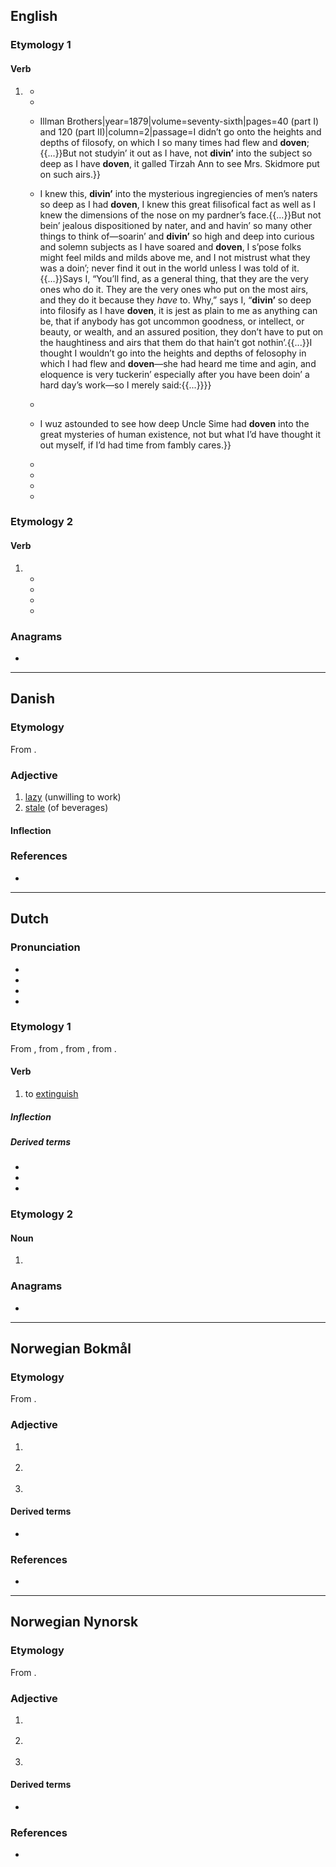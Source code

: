 ==English==

===Etymology 1===

====Verb====
{{head|en|verb form}}

# {{lb|en|dialectal}} {{inflection of|en|dive||past|part}}
#* {{quote-journal|en|editors=[[w:John Townsend Trowbridge|J[ohn] T[ownsend] Trowbridge]] and {{w|Lucy Larcom}}|title=Bobbit’s Hotel|journal=[[w:Our Young Folks|Our Young Folks. An Illustrated Magazine for Boys and Girls.]]|location=Boston|publisher=[[w:Ticknor and Fields|Fields, Osgood, & Co.]],{{nb...|124 Tremont Street.}}|month=August|year=1870|volume=IV|issue=VIII|page=484|passage=“Now,” said Bobbit, with an amazing chuckle for a boy who was going to give to-morrow’s dinner to another boy, “you walk right along as ef you was going to walk a mile, and when you see I ’ve '''doven'''&nbsp;— '''''dive'''!''” The next they knew after that, Bobbit had “'''doven'''” into the old engine boiler, and they after him.}}
#* {{quote-book|en|author=Josiah Allen’s Wife [pen name; {{w|Marietta Holley}}]|chapter=How Serepta Carried the Meetin’ House|title=Josiah Allen’s Wife as a P.A. and P.I. Samantha at the Centennial.{{nb...|Designed as a Bright and Shining Light, to Pierce the Fogs of Error and Injustice That Surround Society and Josiah, and to Bring More Clearly to View the Path That Leads Straight on to Virtue and Happiness.}}|location=Hartford, Conn.|publisher=American Publishing Company|year=1879|page=242|passage=Knowin’ what I ''do'' know, '''divin’''' deep into the heights and depths of men’s naters as I have '''doven''', I knew that this would break Serepta’s chains.}}
#* {{quote-journal|en|author=Josiah Allen’s Wife [pen name; {{w|Marietta Holley}}]|title=Tirzah Ann’s Summer Strip|journal=[[w:Peterson's Magazine|Peterson’s Magazine]]|publisher={{...|engraved & printed by}}Illman Brothers|year=1879|volume=seventy-sixth|pages=40 (part I) and 120 (part II)|column=2|passage=I didn’t go onto the heights and depths of filosofy, on which I so many times had flew and '''doven''';{{...}}But not studyin’ it out as I have, not '''divin’''' into the subject so deep as I have '''doven''', it galled Tirzah Ann to see Mrs. Skidmore put on such airs.}}
#* {{quote-book|en|author=Josiah Allen’s Wife ({{w|Marietta Holley}})|title=My Wayward Pardner; or, My Trials with Josiah, America, The Widow Bump, and Etcetery|location=Hartford, Conn.|publisher=American Publishing Company|year=1880|year_published=1882|pages=146, 177, 294, 298, and 301|passage=Says I, feelin’ more and more eloquent as I '''dove''' further and further into the depths of the subject than I had '''doven'''—and the more I went on about it the more carried away I wuz and lost, till before I had gone on 2 minutes I was entirely by the side of myself, and carried completely out of Kellup Cobb’s presence, out of Josiah Allen’s kitchen, out into the mighty waste of mystery that floats all round Jonesville and the world:{{...}}I knew this, '''divin’''' into the mysterious ingregiencies of men’s naters so deep as I had '''doven''', I knew this great filisofical fact as well as I knew the dimensions of the nose on my pardner’s face.{{...}}But not bein’ jealous dispositioned by nater, and and{{sic}} havin’ so many other things to think of—soarin’ and '''divin’''' so high and deep into curious and solemn subjects as I have soared and '''doven''', I s’pose folks might feel milds and milds above me, and I not mistrust what they was a doin’; never find it out in the world unless I was told of it.{{...}}Says I, “You’ll find, as a general thing, that they are the very ones who do it. They are the very ones who put on the most airs, and they do it because they ''have'' to. Why,” says I, “'''divin’''' so deep into filosify as I have '''doven''', it is jest as plain to me as anything can be, that if anybody has got uncommon goodness, or intellect, or beauty, or wealth, and an assured position, they don’t have to put on the haughtiness and airs that them do that hain’t got nothin’.{{...}}I thought I wouldn’t go into the heights and depths of felosophy in which I had flew and '''doven'''—she had heard me time and agin, and eloquence is very tuckerin’ especially after you have been doin’ a hard day’s work—so I merely said:{{...}}}}
#* {{quote-book|en|author=Josiah Allen’s Wife ({{w|Marietta Holley}})|chapter=In Which I Continue My Search for Josiah Through Dreamland, Huntin’ for Him in Vain, and Return to Bildad’s at Night, Weary and Despairin’|title=Samantha at Coney Island and a Thousand Other Islands|location=New York|publisher=[[w:Christian Herald|The Christian Herald]],{{nb...|Bible House}}|year=1911|page=283|passage=But I sez, “Nobody can '''dive''' into deeper depths than I have '''doven''' to-day.”&nbsp;/ “The ocean?” sez she.&nbsp;/ “Oceans of anxiety,” sez I, “rivers of grief.”}}
#* {{quote-book|en|author={{w|Marietta Holley}}|chapter=In Which I Resolve to Write a Book|title=Josiah Allen on the Woman Question|publisher=[[w:Baker Publishing Group|Fleming H. Revell Company]]|year=1914|pages=16 and 20|passage=And in '''divin’''' back into history as fur as I’ve '''doven''' I want to give suitable credit to my chumb, Uncle Simon Bentley.{{...}}I wuz astounded to see how deep Uncle Sime had '''doven''' into the great mysteries of human existence, not but what I’d have thought it out myself, if I’d had time from fambly cares.}}
#* {{quote-journal|en|author=[[w:Jack Todd (journalist)|Jack Todd]]|title=Crawford says Nordiques a victim of Rangers’ dirty ‘doven’|journal=[[w:Montreal Gazette|The Gazette]]|location=Montreal, Que.|date=14 May 1995|page=D5|column=3|passage=“These guys have '''diven'''&nbsp;– have ‘'''doven'''’&nbsp;– the whole series,” Crawford told this reporter. “We’re not supposed to talk about the refs, but the league has a rule for this. It’s been a big factor in this series, the diving of Kovalev. He’s a gold medalist in diving.}}
#* {{quote-book|en|author=Olin Thompson|title=The Long Ride|series=Dean and Egan, the Story of Two Families|seriesvolume=first volume|publisher=Bookwarren|year=2005|page=27|isbn=0-945949-26-X|passage=“The last man out had grabbed a half empty bottle off the counter near the door, two cowboys there had '''doven''' under a table to escape the bullets from them two crazy shooters.”}}
#* {{quote-book|en|by=Gerd Maximovič|trans=Isabel Cole|title=The Thing Which Fell From the Heavens|publisher=Tredition|year=2014|isbn=978-3-8495-8351-4|passage=As soon as he had '''doven''' into the planet he had learned how to multiply his strength.}}
#* {{quote-book|en|author=LT Wulf|title=The World King; Book I: The Reckoning|year=2015|isbn=978-1-312-37454-6|passage=I peekt up and lookt over where Badr had '''doven''' and he was already looking my way.}}

===Etymology 2===

====Verb====
{{en-verb}}

# {{alternative form of|en|daven}}
#* {{quote-book|en|editor=John Cohen|chapter=The Good-Good Culture|title=The Essential {{w|Lenny Bruce}}|publisher=[[w:Panther Books|Panther Books Ltd]]|year=1967|year_published=1975|page=267|isbn=9780586039984|passage=I vatched{{sic}} through the portholes as they would '''doven''' and chant&nbsp;/ ''‘Hey, mein Liebe, heyyyy.’''}}
#* {{quote-journal|en|journal=Jewish Life|year=1974|page=12|column=2|passage=We played at this intelligence base, and then '''dovened''' ''Maariv'', again word by word.}}
#* {{quote-book|en|editors={{w|William Novak}} and {{w|Moshe Waldoks}}|title=The Big Book of Jewish Humor|publisher=[[w:HarperCollins|Collins]]|year=2006|page=233|isbn=978-0-06-113813-3|passage=THERE once was a king, old and a little crazy, who summoned the Chief Rabbi of his kingdom. “Rabbi,” he said, “there’s one thing I’d like to see. I want you to teach my pet monkey how to '''doven'''.”}}
#* {{quote-book|en|editor=Seemah C. Berson|chapter=Joshua (Joe) Gershman|title=I Have a Story to Tell You|location=Waterloo, Ont.|publisher={{w|Wilfrid Laurier University Press}}|year=2010|page=178|isbn=978-1-55458-238-9|passage=They knew how to '''''doven''''', to pray, but they didn’t understand what the heck they were reading. And some of them couldn’t '''''doven''''' either!}}

===Anagrams===
* {{anagrams|en|a=denov|Devon|devon}}

----

==Danish==

===Etymology===
From {{der|da|non|dofinn||dead}}.

===Adjective===
{{da-adj}}

# [[lazy]] (unwilling to work)
# [[stale]] (of beverages)

====Inflection====
{{da-infl-adj|dovn|est}}

===References===
* {{R:DDO}}

----

==Dutch==

===Pronunciation===
* {{IPA|nl|/ˈdoːvə(n)/}}
* {{audio|nl|Nl-doven.ogg|Audio}}
* {{hyphenation|nl|do|ven}}
* {{rhymes|nl|oːvən}}

===Etymology 1===
From {{inh|nl|dum|dôven}}, from {{inh|nl|odt|*dōven}}, from {{inh|nl|gmw-pro|*daubijan}}, from {{inh|nl|gem-pro|*daubijaną}}.

====Verb====
{{nl-verb}}

# {{lb|nl|ergative}} to [[extinguish]]

=====Inflection=====
{{nl-conj-wk|doof|dove}}

=====Derived terms=====
* {{l|nl|doofpot}}
* {{l|nl|uitdoven}}
* {{l|nl|verdoven}}

===Etymology 2===
{{nonlemma}}

====Noun====
{{head|nl|noun form}}

# {{nl-noun form of|pl|dove}}

===Anagrams===
* {{l|nl|vonde}}

----

==Norwegian Bokmål==

===Etymology===
From {{der|nb|non|dofinn||dead}}.

===Adjective===
{{head|nb|adjective|neuter singular|dovent|definite singular and plural|dovne|comparative|dovnere|indefinite superlative|dovnest|definite superlative|dovneste}}

# {{l|en|lazy}} {{q|unwilling to work}}
# {{l|en|flat}} {{q|e.g. beer}}
# {{l|en|numb}} {{q|limbs}}

====Derived terms====
* {{l|nb|dovendyr}}

===References===
* {{R:The Bokmål Dictionary}}

----

==Norwegian Nynorsk==

===Etymology===
From {{der|nn|non|dofinn||dead}}.

===Adjective===
{{head|nn|adjective|neuter singular|dove|or|dovent|definite singular and plural|dovne|comparative|dovnare|indefinite superlative|dovnast|definite superlative|dovnaste}}

# {{l|en|lazy}} {{q|unwilling to work}}
# {{l|en|flat}} {{q|e.g. beer}}
# {{l|en|numb}} {{q|limbs}}

====Derived terms====
* {{l|nn|dovendyr}}

===References===
* {{R:The Nynorsk Dictionary}}